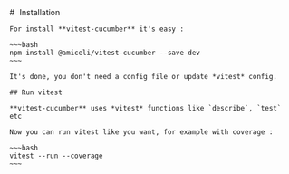 
<Layout title="vitest-cucumber - install">
	# <i class="lni lni-npm" style="position : relative; top : 8px; margin-right : 5px"></i> Installation

    For install **vitest-cucumber** it's easy : 

    ~~~bash
    npm install @amiceli/vitest-cucumber --save-dev
    ~~~

    It's done, you don't need a config file or update *vitest* config.

    ## Run vitest

    **vitest-cucumber** uses *vitest* functions like `describe`, `test` etc 

    Now you can run vitest like you want, for example with coverage : 

    ~~~bash
    vitest --run --coverage
    ~~~
</Layout>


